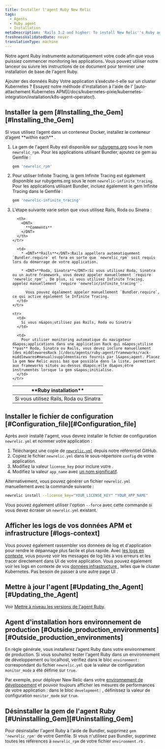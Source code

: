 ```yaml
---
title: Installer l'agent Ruby New Relic
tags:
  - Agents
  - Ruby agent
  - Installation
metaDescription: 'Rails 3.2 and higher: To install New Relic''s Ruby agent as a gem, start here.'
freshnessValidatedDate: never
translationType: machine
---
```


Notre agent Ruby instrumente automatiquement votre code afin que vous puissiez commencer monitoring les applications. Vous pouvez utiliser notre lanceur ou suivre les instructions de ce document pour terminer une installation de base de l&apos;agent Ruby.

<ButtonLink role="button" to="https://one.newrelic.com/launcher/nr1-core.settings?pane=eyJuZXJkbGV0SWQiOiJ0dWNzb24ucGxnLWluc3RydW1lbnQtZXZlcnl0aGluZyJ9&cards[0]=eyJuZXJkbGV0SWQiOiJzZXR1cC1uZXJkbGV0cy5zZXR1cC1ydWJ5LWludGVncmF0aW9uIiwiYWNjb3VudElkIjoyNjQwNDA5fQ==&platform[accountId]=1" variant="primary">
  Ajouter des données Ruby
</ButtonLink>

<Callout variant="tip">
  Votre application s’exécute-t-elle sur un cluster Kubernetes ? Essayez notre méthode d&apos;installation à l&apos;aide de l&apos; [auto-attachement Kubernetes APM](/docs/kubernetes-pixie/kubernetes-integration/installation/k8s-agent-operator/).
</Callout>

## Installer la gem [#Installing\_the\_Gem][#Installing_the_Gem]

<Callout variant="important">
  Si vous utilisez l’agent dans un conteneur Docker, installez le conteneur d’agent <DNT>**within each**</DNT> .
</Callout>

1. La gem de l&apos;agent Ruby est disponible sur [rubygems.org](https://rubygems.org/) sous le nom `newrelic_rpm`. Pour les applications utilisant Bundler, ajoutez ce gem au Gemfile :

   ```ruby
   gem 'newrelic_rpm'
   ```

2. Pour utiliser Infinite Tracing, la gem Infinite Tracing est également disponible sur rubygems.org sous le nom `newrelic-infinite_tracing`. Pour les applications utilisant Bundler, incluez également le gem Infinite Tracing dans le Gemfile :

   ```ruby
   gem 'newrelic-infinite_tracing'
   ```

3. L&apos;étape suivante varie selon que vous utilisez Rails, Roda ou Sinatra :

   <table>
     <thead>
       <tr>
         <th style={{ width: "200px" }}>
           <DNT>
             **Ruby installation**
           </DNT>
         </th>

         <th>
           <DNT>
             **Comments**
           </DNT>
         </th>
       </tr>
     </thead>

     <tbody>
       <tr>
         <td>
           Si vous utilisez Rails, Roda ou Sinatra
         </td>

         <td>
           * <DNT>**Rails**</DNT>:Rails appellera automatiquement `Bundler.require` et fera en sorte que `newrelic_rpm` soit requis lors du démarrage de votre application.

           * <DNT>**Roda, Sinatra**</DNT>:Si vous utilisez Roda, Sinatra ou un autre framework, vous devez appeler manuellement `require 'newrelic_rpm'`. De plus, si vous utilisez Infinite Tracing, appelez manuellement `require 'newrelic/infinite_tracing'`.

             Vous pouvez également appeler manuellement `Bundler.require`, ce qui active également le Infinite Tracing.
         </td>
       </tr>

       <tr>
         <td>
           Si vous n&apos;utilisez pas Rails, Roda ou Sinatra
         </td>

         <td>
           Pour utiliser monitoring automatique du navigateur d&apos;applications dans une application Rack qui n&apos;utilise **pas** Roda, Sinatra ou Rails, vous devez inclure manuellement [des middlewaresRack ](/docs/agents/ruby-agent/frameworks/rack-middlewares#manual)supplémentaires fournis par l&apos;agent. Placez la gem New Relic aussi bas que possible dans la liste, permettant aux frameworks situés au-dessus d&apos;elle d&apos;être instrumentés lorsque la gem s&apos;initialise.
         </td>
       </tr>
     </tbody>
   </table>

## Installer le fichier de configuration [#Configuration\_file][#Configuration_file]

Après avoir installé l&apos;agent, vous devrez installer le fichier de configuration `newrelic.yml` et nommer votre application :

1. Téléchargez une copie de [`newrelic.yml`](https://github.com/newrelic/newrelic-ruby-agent/blob/dev/newrelic.yml) depuis notre référentiel GitHub.
2. Copiez le fichier `newrelic.yml` dans le sous-répertoire `config` de votre application.
3. Modifiez la valeur `license_key` pour inclure votre <InlinePopover type="licenseKey" />.
4. Modifiez la valeur `app_name` avec [un nom significatif](/docs/agents/manage-apm-agents/app-naming/name-your-application).

Alternativement, vous pouvez générer un fichier `newrelic.yml` manuellement avec la commande suivante :

```sh
newrelic install --license_key="YOUR_LICENSE_KEY" "YOUR_APP_NAME"
```

Vous pouvez également utiliser l&apos;option `--force` avec cette commande si vous devez écraser un `newrelic.yml` existant.

<InstallFeedback />

## Afficher les logs de vos données APM et infrastructure [#logs-context]

Vous pouvez également rassembler vos données de log et d&apos;application pour rendre le dépannage plus facile et plus rapide. Avec [les logs en contexte](/docs/logs/logs-context/configure-logs-context-ruby/), vous pouvez voir les messages de log liés à vos erreurs et les tracer directement dans UI de votre application. Vous pouvez également voir les logs en contexte de vos [données infrastructure ](/docs/logs/forward-logs/forward-your-logs-using-infrastructure-agent/), telles que le cluster Kubernetes. Pas besoin de passer à une autre page UI .

## Mettre à jour l&apos;agent [#Updating\_the\_Agent][#Updating_the_Agent]

Voir [Mettre à niveau les versions de l&apos;agent Ruby](/docs/agents/ruby-agent/installation/upgrade-ruby-agent-versions).

## Agent d&apos;installation hors environnement de production [#Outside\_production\_environments][#Outside_production_environments]

En règle générale, vous installerez l’agent Ruby dans votre environnement de production. Si vous souhaitez tester l&apos;agent Ruby dans un environnement de développement ou localhost, vérifiez dans le bloc `environment:` correspondant du fichier `newrelic.yml` que la valeur de configuration `monitor_mode` a été définie sur `true`.

Par exemple, pour déployer New Relic dans votre [environnement de développement](/docs/ruby/developer-mode) et pouvoir toujours afficher les mesures de performances de votre application : dans le bloc `development:` , définissez la valeur de configuration `monitor_mode` sur `true`.

## Désinstaller la gem de l&apos;agent Ruby [#Uninstalling\_Gem][#Uninstalling_Gem]

Pour désinstaller l&apos;agent Ruby à l&apos;aide de Bundler, supprimez `gem 'newrelic_rpm'` de votre Gemfile. Si vous n&apos;utilisez pas Bundler, supprimez toutes les références à `newrelic_rpm` de votre fichier `environment.rb` .